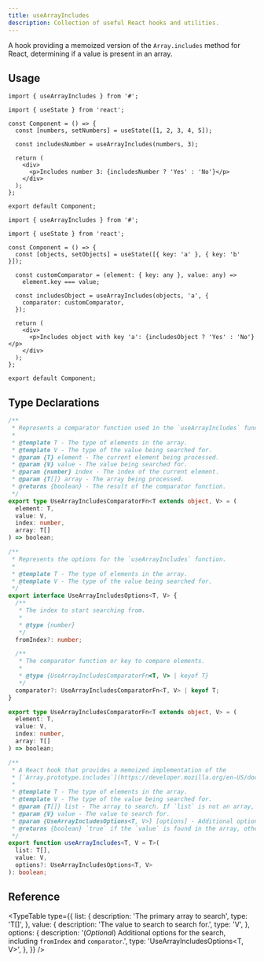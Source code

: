 ```yaml
---
title: useArrayIncludes
description: Collection of useful React hooks and utilities.
---
```


A hook providing a memoized version of the `Array.includes` method for React, determining if a value is present in an array.

## Usage

```tsx
import { useArrayIncludes } from '#';

import { useState } from 'react';

const Component = () => {
  const [numbers, setNumbers] = useState([1, 2, 3, 4, 5]);

  const includesNumber = useArrayIncludes(numbers, 3);

  return (
    <div>
      <p>Includes number 3: {includesNumber ? 'Yes' : 'No'}</p>
    </div>
  );
};

export default Component;
```

```tsx
import { useArrayIncludes } from '#';

import { useState } from 'react';

const Component = () => {
  const [objects, setObjects] = useState([{ key: 'a' }, { key: 'b' }]);

  const customComparator = (element: { key: any }, value: any) =>
    element.key === value;

  const includesObject = useArrayIncludes(objects, 'a', {
    comparator: customComparator,
  });

  return (
    <div>
      <p>Includes object with key 'a': {includesObject ? 'Yes' : 'No'}</p>
    </div>
  );
};

export default Component;
```

## Type Declarations

```typescript
/**
 * Represents a comparator function used in the `useArrayIncludes` function.
 *
 * @template T - The type of elements in the array.
 * @template V - The type of the value being searched for.
 * @param {T} element - The current element being processed.
 * @param {V} value - The value being searched for.
 * @param {number} index - The index of the current element.
 * @param {T[]} array - The array being processed.
 * @returns {boolean} - The result of the comparator function.
 */
export type UseArrayIncludesComparatorFn<T extends object, V> = (
  element: T,
  value: V,
  index: number,
  array: T[]
) => boolean;

/**
 * Represents the options for the `useArrayIncludes` function.
 *
 * @template T - The type of elements in the array.
 * @template V - The type of the value being searched for.
 */
export interface UseArrayIncludesOptions<T, V> {
  /**
   * The index to start searching from.
   *
   * @type {number}
   */
  fromIndex?: number;

  /**
   * The comparator function or key to compare elements.
   *
   * @type {UseArrayIncludesComparatorFn<T, V> | keyof T}
   */
  comparator?: UseArrayIncludesComparatorFn<T, V> | keyof T;
}

export type UseArrayIncludesComparatorFn<T extends object, V> = (
  element: T,
  value: V,
  index: number,
  array: T[]
) => boolean;

/**
 * A React hook that provides a memoized implementation of the
 * [`Array.prototype.includes`](https://developer.mozilla.org/en-US/docs/Web/JavaScript/Reference/Global_Objects/Array/includes) method.
 *
 * @template T - The type of elements in the array.
 * @template V - The type of the value being searched for.
 * @param {T[]} list - The array to search. If `list` is not an array, the hook returns `false`.
 * @param {V} value - The value to search for.
 * @param {UseArrayIncludesOptions<T, V>} [options] - Additional options for the search.
 * @returns {boolean} `true` if the `value` is found in the array, otherwise `false`.
 */
export function useArrayIncludes<T, V = T>(
  list: T[],
  value: V,
  options?: UseArrayIncludesOptions<T, V>
): boolean;
```

## Reference

<TypeTable
  type={{
    list: {
      description: 'The primary array to search',
      type: 'T[]',
    },
    value: {
      description: 'The value to search to search for.',
      type: 'V',
    },
    options: {
      description:
        '(_Optional_) Additional options for the search, including `fromIndex` and `comparator`.',
      type: 'UseArrayIncludesOptions<T, V>',
    },
  }}
/>
